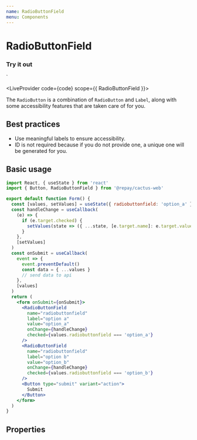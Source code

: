 ```yaml
---
name: RadioButtonField
menu: Components
---
```



# RadioButtonField

### Try it out

  <RadioButtonField name="radiobuttonfield" label="option a" value="option_a" />
  <RadioButtonField name="radiobuttonfield" label="option b" value="option_b" />
</form>`

<LiveProvider code={code} scope={{ RadioButtonField }}>
  <LiveEditor style={livePreviewStyle} />
  <LiveError />
  <LivePreview />
</LiveProvider>

The `RadioButton` is a combination of `RadioButton` and `Label`, along with some accessibility features that are taken care of for you.

## Best practices

- Use meaningful labels to ensure accessibility.
- ID is not required because if you do not provide one, a unique one will be generated for you.

## Basic usage

```jsx
import React, { useState } from 'react'
import { Button, RadioButtonField } from '@repay/cactus-web'

export default function Form() {
  const [values, setValues] = useState({ radiobuttonfield: 'option_a' })
  const handleChange = useCallback(
    (e) => {
      if (e.target.checked) {
        setValues(state => ({ ...state, [e.target.name]: e.target.value }))
      }
    },
    [setValues]
  )
  const onSubmit = useCallback(
    event => {
      event.preventDefault()
      const data = { ...values }
      // send data to api
    },
    [values]
  )
  return (
    <form onSubmit={onSubmit}>
      <RadioButtonField
        name="radiobuttonfield"
        label="option a"
        value="option_a"
        onChange={handleChange}
        checked={values.radiobuttonfield === 'option_a'}
      />
      <RadioButtonField
        name="radiobuttonfield"
        label="option b"
        value="option_b"
        onChange={handleChange}
        checked={values.radiobuttonfield === 'option_b'}
      />
      <Button type="submit" variant="action">
        Submit
      </Button>
    </form>
  )
}
```

## Properties

<PropsTable of={RadioButtonField} />
